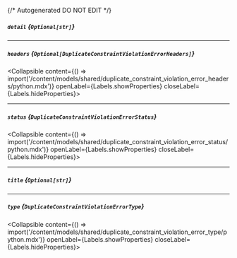 {/* Autogenerated DO NOT EDIT  */}

##### `detail` *{`Optional[str]`}*

---
##### `headers` *{`Optional[DuplicateConstraintViolationErrorHeaders]`}*
<Collapsible content={() => import('/content/models/shared/duplicate_constraint_violation_error_headers/python.mdx')} openLabel={Labels.showProperties} closeLabel={Labels.hideProperties}>
</Collapsible>

---
##### `status` *{`DuplicateConstraintViolationErrorStatus`}*
<Collapsible content={() => import('/content/models/shared/duplicate_constraint_violation_error_status/python.mdx')} openLabel={Labels.showProperties} closeLabel={Labels.hideProperties}>
</Collapsible>

---
##### `title` *{`Optional[str]`}*

---
##### `type` *{`DuplicateConstraintViolationErrorType`}*
<Collapsible content={() => import('/content/models/shared/duplicate_constraint_violation_error_type/python.mdx')} openLabel={Labels.showProperties} closeLabel={Labels.hideProperties}>
</Collapsible>


